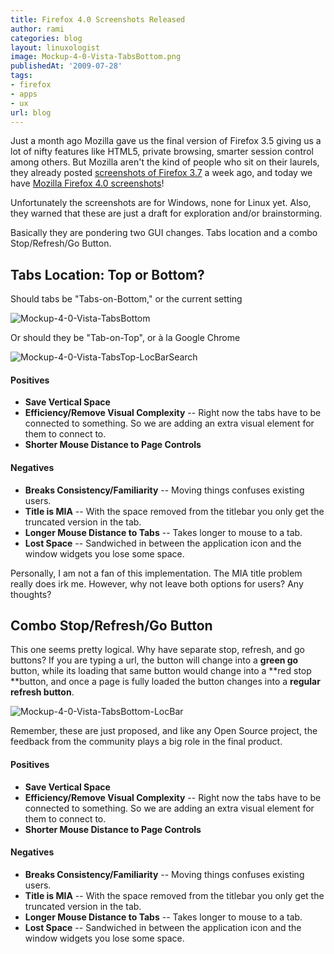 ```yaml
---
title: Firefox 4.0 Screenshots Released
author: rami
categories: blog
layout: linuxologist
image: Mockup-4-0-Vista-TabsBottom.png
publishedAt: '2009-07-28'
tags:
- firefox
- apps
- ux
url: blog
---
```


Just a month ago Mozilla gave us the final version of Firefox 3.5 giving us a lot of nifty features like HTML5, private browsing, smarter session control among others. But Mozilla aren't the kind of people who sit on their laurels, they already posted [screenshots of Firefox 3.7](https://wiki.mozilla.org/Firefox/3.7_Windows_Theme_Mockups) a week ago, and today we have [Mozilla Firefox 4.0 screenshots](https://wiki.mozilla.org/Firefox/4.0_Windows_Theme_Mockups)!

Unfortunately the screenshots are for Windows, none for Linux yet. Also, they warned that these are just a draft for exploration and/or brainstorming.

Basically they are pondering two GUI changes. Tabs location and a combo Stop/Refresh/Go Button.

## Tabs Location: Top or Bottom?

Should tabs be "Tabs-on-Bottom," or the current setting

![Mockup-4-0-Vista-TabsBottom](/assets/images/content/blog/Mockup-4-0-Vista-TabsBottom.png)

Or should they be "Tab-on-Top", or à la Google Chrome

![Mockup-4-0-Vista-TabsTop-LocBarSearch](/assets/images/content/blog/Mockup-4-0-Vista-TabsTop-LocBarSearch.png)

#### Positives

* **Save Vertical Space**
* **Efficiency/Remove Visual Complexity** -- Right now the tabs have to be connected to something. So we are adding an extra visual element for them to connect to.
* **Shorter Mouse Distance to Page Controls**

#### Negatives

* **Breaks Consistency/Familiarity** -- Moving things confuses existing users.
* **Title is MIA** -- With the space removed from the titlebar you only get the truncated version in the tab.
* **Longer Mouse Distance to Tabs** -- Takes longer to mouse to a tab.
* **Lost Space** -- Sandwiched in between the application icon and the window widgets you lose some space.

Personally, I am not a fan of this implementation. The MIA title problem really does irk me. However, why not leave both options for users? Any thoughts?

## Combo Stop/Refresh/Go Button

This one seems pretty logical. Why have separate stop, refresh, and go buttons? If you are typing a url, the button will change into a **green go** button, while its loading that same button would change into a **red stop **button, and once a page is fully loaded the button changes into a **regular refresh button**.

![Mockup-4-0-Vista-TabsBottom-LocBar](/assets/images/content/blog/Mockup-4-0-Vista-TabsBottom-LocBar-750x1024.png)

Remember, these are just proposed, and like any Open Source project, the feedback from the community plays a big role in the final product.

#### Positives

* **Save Vertical Space**
* **Efficiency/Remove Visual Complexity** -- Right now the tabs have to be connected to something. So we are adding an extra visual element for them to connect to.
* **Shorter Mouse Distance to Page Controls**

#### Negatives

* **Breaks Consistency/Familiarity** -- Moving things confuses existing users.
* **Title is MIA** -- With the space removed from the titlebar you only get the truncated version in the tab.
* **Longer Mouse Distance to Tabs** -- Takes longer to mouse to a tab.
* **Lost Space** -- Sandwiched in between the application icon and the window widgets you lose some space.
